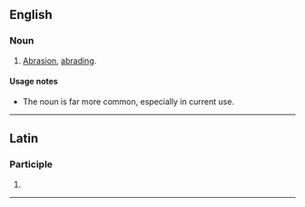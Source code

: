 ==English==

===Noun===
{{en-noun|-}}

# {{lb|en|dated}} [[abrasion|Abrasion]], [[abrade|abrading]].

====Usage notes====
* The noun {{m|en|abrasion}} is far more common, especially in current use.

----

==Latin==

===Participle===
{{la-part-form|abrāsūre}}

# {{inflection of|abrāsūrus||voc|m|s|lang=la}}

----